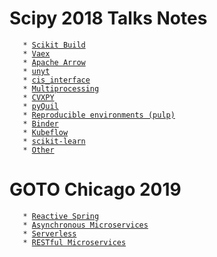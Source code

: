 = Scipy 2018 Talks Notes =
    * [[Scikit Build]]
    * [[Vaex]]
    * [[Apache Arrow]]
    * [[unyt]]
    * [[cis_interface]]
    * [[Multiprocessing]]
    * [[CVXPY]]
    * [[pyQuil]]
    * [[Reproducible environments (pulp)]]
    * [[Binder]]
    * [[Kubeflow]]
    * [[scikit-learn]]
    * [[Other]]
= GOTO Chicago 2019 =
    * [[Reactive Spring]]
    * [[Asynchronous Microservices]]
    * [[Serverless]]
    * [[RESTful Microservices]]
